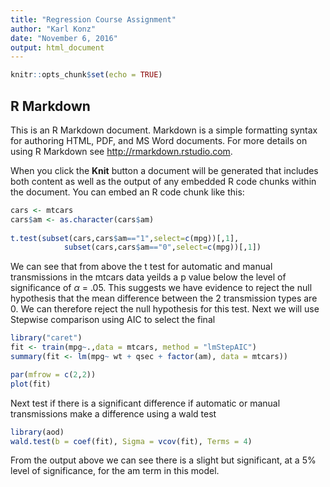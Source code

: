 ```yaml
---
title: "Regression Course Assignment"
author: "Karl Konz"
date: "November 6, 2016"
output: html_document
---
```


```r
knitr::opts_chunk$set(echo = TRUE)
```

## R Markdown

This is an R Markdown document. Markdown is a simple formatting syntax for authoring HTML, PDF, and MS Word documents. For more details on using R Markdown see <http://rmarkdown.rstudio.com>.

When you click the **Knit** button a document will be generated that includes both content as well as the output of any embedded R code chunks within the document. You can embed an R code chunk like this:

```r
cars <- mtcars
cars$am <- as.character(cars$am)
 
t.test(subset(cars,cars$am=="1",select=c(mpg))[,1],
            subset(cars,cars$am=="0",select=c(mpg))[,1])

```

We can see that from above the t test for automatic and manual transmissions in the mtcars data yeilds a p value below  the level of significance of $\alpha$ = .05. This suggests we have evidence to reject the null hypothesis that the mean difference between the 2 transmission types are 0. We can therefore reject the null hypothesis for this test. 
Next we will use Stepwise comparison using AIC to select the final 
```r

library("caret")
fit <- train(mpg~.,data = mtcars, method = "lmStepAIC")
summary(fit <- lm(mpg~ wt + qsec + factor(am), data = mtcars))

par(mfrow = c(2,2))
plot(fit)
```


Next test if there is a significant difference if automatic or manual transmissions make a difference using a wald test

```r
library(aod)
wald.test(b = coef(fit), Sigma = vcov(fit), Terms = 4)
```

From the output above we can see there is a slight but significant, at a 5% level of significance, for the am term in this model.